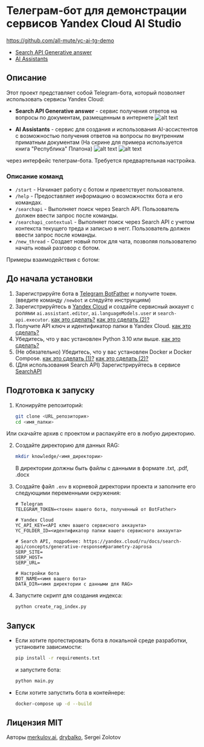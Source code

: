 # Телеграм-бот для демонстрации сервисов Yandex Cloud AI Studio

https://github.com/all-mute/yc-ai-tg-demo

* [Search API Generative answer](https://yandex.cloud/ru/services/search-api)
* [AI Assistants](https://yandex.cloud/ru/events/979)

## Описание
Этот проект представляет собой Telegram-бота, который позволяет использовать сервисы Yandex Cloud:
* **Search API Generative answer** - сервис получения ответов на вопросы по документам, размещенным в интернете
![alt text](<./assets/img1.png>)

* **AI Assistants** - сервис для создания и использования AI-ассистентов с возможностью получения ответов на вопросы по внутренним приматным документам (На скрине для примера используется книга "Республика" Платона)
![alt text](<./assets/img2.png>)
![alt text](<./assets/img3.png>)

через интерфейс телеграм-бота. Требуется предвартельная настройка.

### Описание команд

* `/start` - Начинает работу с ботом и приветствует пользователя.
* `/help` - Предоставляет информацию о возможностях бота и его командах.
* `/searchapi` - Выполняет поиск через Search API. Пользователь должен ввести запрос после команды.
* `/searchapi_contextual` - Выполняет поиск через Search API с учетом контекста текущего треда и записью в негг. Пользователь должен ввести запрос после команды.
* `/new_thread` - Создает новый поток для чата, позволяя пользователю начать новый разговор с ботом.

Примеры взаимодействия с ботом:


## До начала установки

1. Зарегистрируйте бота в [Telegram BotFather](https://t.me/BotFather) и получите токен. (введите команду `/newbot` и следуйте инструкциям)
2. Зарегистрируйтесь в [Yandex Cloud](https://cloud.yandex.ru/) и создайте сервисный аккаунт с ролями `ai.assistant.editor`, `ai.languageModels.user` и `search-api.executor`. [как это сделать?](https://yandex.cloud/ru/docs/iam/concepts/users/service-accounts) [как это сделать (2)?](https://yandex.cloud/ru/docs/search-api/operations/workaround#create-api-key)
2. Получите API ключ и идентификатор папки в Yandex Cloud. [как это сделать?](https://yandex.cloud/ru/docs/foundation-models/quickstart/yandexgpt)
3. Убедитесь, что у вас установлен Python 3.10 или выше. [как это сделать?](https://www.python.org/downloads/)
4. (Не обязательно) Убедитесь, что у вас установлен Docker и Docker Compose. [как это сделать (1)?](https://docs.docker.com/get-docker/) [как это сделать (2)?](https://docs.docker.com/compose/install/)
5. (Для использования Search API) Зарегистрируйтесь в сервисе [SearchAPI](https://yandex.cloud/ru/docs/search-api/quickstart#registration)

## Подготовка к запуску

1. Клонируйте репозиторий:
   ```bash
   git clone <URL_репозитория>
   cd <имя_папки>
   ```

Или скачайте архив с проектом и распакуйте его в любую директорию.

2. Создайте директорию для данных RAG:
   ```bash
   mkdir knowledge/<имя_директории>
   ```

   В директории должны быть файлы с данными в формате .txt, .pdf, .docx

3. Создайте файл `.env` в корневой директории проекта и заполните его следующими переменными окружения:
   ```env
   # Telegram
   TELEGRAM_TOKEN=<токен вашего бота, полученный от BotFather>

   # Yandex Cloud
   YC_API_KEY=<API ключ вашего сервисного аккаунта>
   YC_FOLDER_ID=<идентификатор папки вашего сервисного аккаунта>

   # Search API, подробнее: https://yandex.cloud/ru/docs/search-api/concepts/generative-response#parametry-zaprosa
   SERP_SITE=
   SERP_HOST=
   SERP_URL=

   # Настройки бота
   BOT_NAME=<имя вашего бота>
   DATA_DIR=<имя директории с данными для RAG>
   ```

4. Запустите скрипт для создания индекса:
   ```bash
   python create_rag_index.py
   ```

## Запуск

* Если хотите протестировать бота в локальной среде разработки, установите зависимости:
   ```bash
   pip install -r requirements.txt
   ```
   и запустите бота:
   ```bash
   python main.py
   ```

* Если хотите запустить бота в контейнере:
   ```bash
   docker-compose up -d --build
   ```

## Лицензия MIT
Авторы [merkulov.ai](https://merkulov.ai), [drybalko](https://github.com/DRybalko), Sergei Zolotov


